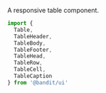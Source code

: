 

<Meta of={TableStories} />

<Title>Table</Title>

<Subtitle>A responsive table component.</Subtitle>

<Story of={TableStories.Default} />

```js
import { 
  Table, 
  TableHeader, 
  TableBody, 
  TableFooter, 
  TableHead,
  TableRow,
  TableCell,
  TableCaption
} from '@bandit/ui'
```

<ArgTypes />

<Stories />
